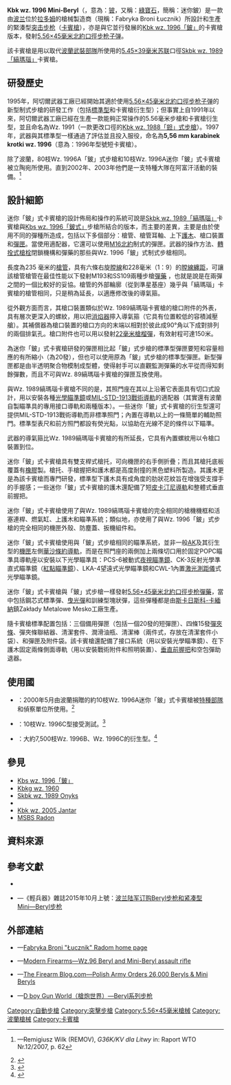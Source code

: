 {{noteTA
|G1=軍事
|G2=長度單位
|G3=Firearms
}}
{{Infobox Weapon
|name= Kbk wz. 1996「迷你鈹」<br />{{Lang|pl|Karabinek wz. 1996 Mini-Beryl}}
|image= File:Mini-Beryl wz96 PICT0015.JPG
|image_size= 300px
|caption= 裝上的Kbk wz. 1996卡賓槍
|origin= {{flagcountry|Poland}}
|type= <div class="NavFrame collapsed" style="color: black; background-color: #FFFFFF; margin: 0 auto; padding: 0 10px; text-align: left;"><div class="NavHead" style="background-color: #FFFFFF; margin: 0 auto; padding: 0 10px; font-weight:normal;"></div><div class="NavContent" style="background-color: #FFFFFF; margin: 0 auto; padding: 0 10px;">
* [[突击步枪|突击步枪]]
* [[卡賓槍|卡賓槍]]
</div>
</div>
<!-- Type selection -->
|is_ranged= yes
|is_bladed= 
|is_explosive= 
|is_artillery= 
|is_vehicle= 
|is_missile= 
|is_UK= 
<!-- Service history -->
|service= 1997年—
|used_by= 參見[[#使用國|使用國]]
|wars= <div class="NavFrame collapsed" style="color: black; background-color: #FFFFFF; margin: 0 auto; padding: 0 10px; text-align: left;"><div class="NavHead" style="background-color: #FFFFFF; margin: 0 auto; padding: 0 10px; font-weight:normal;"></div><div class="NavContent" style="background-color: #FFFFFF; margin: 0 auto; padding: 0 10px;">
* [[科索沃战争|1996年科索沃戰爭]]
* [[阿富汗戰爭_(2001年)|2001年阿富汗戰爭]]
* [[伊拉克战争|2003年伊拉克戰爭]]
* 歐盟部隊在乍得的行動
</div>
</div>
<!-- Production history -->
|designer= {{Link-en|阿切爾武器工廠|FB "Łucznik" Radom}}
|design_date= 1995—1996年
|manufacturer= 阿切爾武器工廠
|unit_cost= 
|production_date= 
|number= 
|variants= 
<!-- General specifications -->
|spec_label= 
|weight= 空槍：3[[千克|千克]]（6.61[[磅|磅]]）
|length= <div class="NavFrame collapsed" style="color: black; background-color: #FFFFFF; margin: 0 auto; padding: 0 10px; text-align: left;"><div class="NavHead" style="background-color: #FFFFFF; margin: 0 auto; padding: 0 10px; font-weight:normal;"></div><div class="NavContent" style="background-color: #FFFFFF; margin: 0 auto; padding: 0 10px;">
* 槍托縮折：525[[毫米|毫米]]（20.67[[英寸|英吋]]）
* 槍托伸展：730毫米（28.74英吋）
</div>
</div>
|part_length= 235毫米（9.25英吋）
|width= 
|height= 
|diameter= 
|crew= 
<!-- Ranged weapon specifications --> 
|cartridge= [[5.56×45mm_NATO|5.56×45毫米北約口徑]]（SS109／M855）
|caliber= 5.56毫米（.223英吋）
|barrels= 1根，標準[[膛線|膛線]]纏距為1：9，膛線6條，右旋，[[槍口|槍口]]裝有[[消焰器|消焰器]]
|action= <div class="NavFrame collapsed" style="color: black; background-color: #FFFFFF; margin: 0 auto; padding: 0 10px; text-align: left;"><div class="NavHead" style="background-color: #FFFFFF; margin: 0 auto; padding: 0 10px; font-weight:normal;"></div><div class="NavContent" style="background-color: #FFFFFF; margin: 0 auto; padding: 0 10px;">
* [[氣動式_(槍械)#長行程活塞傳動|長行程活塞氣動式]]
* [[轉拴式槍栓|轉拴式槍栓]]
</div>
</div>
|mode= {{Link-en|半自動槍械|Semi-automatic firearm|半自動}}、[[三發點放|三發點放]]、[[自動火器|全自動]]，可[[擊發調變槍械|擊發調變]]
|rate= 700發／分鐘
|velocity= 770[[米每秒|米／秒]]（2,526.25[[英尺每秒|英尺／秒]]）
|energy= 
|range= 瞄準具調整範圍：100—1,000[[米_(单位)|公尺]]（109.36—1,093.61[[码|码]]，328.08—3,280.84[[英尺|英尺]]）
|max_range= 600公尺（656.17码，1,968.5英尺）
|feed= 20、30發可拆卸式[[彈匣|彈匣]]
|sights= <div class="NavFrame collapsed" style="color: black; background-color: #FFFFFF; margin: 0 auto; padding: 0 10px; text-align: left;"><div class="NavHead" style="background-color: #FFFFFF; margin: 0 auto; padding: 0 10px; font-weight:normal;"></div><div class="NavContent" style="background-color: #FFFFFF; margin: 0 auto; padding: 0 10px;">
* [[機械瞄具|機械瞄具]]：金屬缺口式[[照門|照門]]及柱狀[[照準器|準星]]（照門可翻轉及前後滑動式調節，準星裝有兩側半包式護翼）<br />[[瞄準基線|瞄準基線]]：225毫米（8.86英吋）
* [[机匣|機匣蓋]]以上加裝的POPC瞄準具導軌座（當中有{{Link-en|韋弗式導軌|Weaver rail mount}}與[[皮卡汀尼導軌|MIL-STD-1913戰術導軌]]版本）上安裝日間／夜間[[瞄准镜|光學瞄準鏡]]、[[紅點鏡|紅點鏡／反射式瞄準鏡]]、[[全像武器照準器|全息瞄準鏡]]、[[夜視鏡|夜視鏡]]和／或[[熱成像儀|熱成像儀]]（可拆卸）
<!-- 火炮規格 -->
|breech= 
|recoil= 
|carriage= 
|elevation= 
|traverse= 
<!-- 刃器規格 --> 
|blade_type= 
|hilt_type= 
|sheath_type= 
|head_type= 
|haft_type= 
<!-- 爆炸物內填炸藥規格 --> 
|filling= 
|filling_weight= 
|detonation= 
|yield= 
<!-- 車輛/飛彈規格 -->
|armour= 
|primary_armament= 
|secondary_arament= 
|engine= 
|engine_power= 
|transmission= 
|payload_capacity= 
|fuel_capacity= 
|pw_ratio= 
|suspension= 
|clearance= 
|vehicle_range= 
|speed= 
|guidance= 
|steering= 
<!-- Missiles only -->
|wingspan= 
|propellant= 
|ceiling= 
|altitude= 
|depth= 
|boost= 
|accuracy= 
|launch_platform= 
|transport= 
}}

'''Kbk wz. 1996 Mini-Beryl'''（{{Lang-pl|Beryl}}，意為：[[铍|铍]]，又稱：[[祖母綠|綠寶石]]，簡稱：迷你鈹）是一款由[[波兰|波兰]]位於[[拉多姆|拉多姆]]的槍械製造商{{Link-en|阿切爾武器工廠|FB "Łucznik" Radom}}（現稱：Fabryka Broni Łucznik）所設計和生產的緊湊型[[突击步枪|突击步枪]]（[[卡賓槍|卡賓槍]]），亦是與它並行發展的[[Wz._1996鈹式突擊步槍|Kbk wz. 1996「鈹」]]的卡賓槍版本，發射[[5.56×45mm_NATO|5.56×45毫米]][[北大西洋公约组织|北約]][[口徑|口徑]][[步枪|步枪]][[子弹|子弹]]。

該卡賓槍是用以取代[[波蘭軍事|波蘭武裝部隊]]所使用的[[5.45×39mm|5.45×39毫米]][[苏联|苏联]]口徑[[Wz._1989縞瑪瑙卡賓槍|Skbk wz. 1989「縞瑪瑙」]]卡賓槍。

== 研發歷史 ==
1995年，阿切爾武器工廠已經開始其適於使用[[5.56×45mm_NATO|5.56×45毫米]][[北大西洋公约组织|北約]][[口徑|口徑]][[步枪|步枪]][[子弹|子弹]]的新型制式步槍的研發工作（包括[[Wz._1996鈹式突擊步槍|標準型]]和卡賓槍衍生型）；但事實上自1991年以來，阿切爾武器工廠已經在生產一款能夠正常操作的5.56毫米步槍和卡賓槍衍生型，並且命名為Wz. 1991（一款更改口徑的[[Wz._1988_Tantal突擊步槍|Kbk wz. 1988「鉭」式步槍]]）。1997年，武器與其標準型一樣通過了評估並且投入服役，命名為'''5,56 mm karabinek krotki wz. 1996'''（意為：1996年型號短卡賓槍）。

除了波蘭，80枝Wz. 1996A「鈹」式步槍和10枝Wz. 1996A迷你「鈹」式卡賓槍被立陶宛所使用。直到2002年、2003年他們是一支特種大隊{{Link-en|立陶宛特種作戰部隊|Lithuanian Special Operations Force|SOJ Aitvaras}}在阿富汗活動的裝備。<ref>{{pl icon}}—Remigiusz Wilk (REMOV), ''G36K/KV dla Litwy'' in: Raport WTO Nr.12/2007, p. 62</ref>

== 設計細節 ==
迷你「鈹」式卡賓槍的設計佈局和操作的系統可說是[[Wz._1989縞瑪瑙卡賓槍|Skbk wz. 1989「縞瑪瑙」]]卡賓槍與[[Wz._1996鈹式突擊步槍|Kbs wz. 1996「鈹式」]]步槍所結合的版本，而主要的差異，主要是由於使用不同的彈種所造成，包括以下多個部分：槍管、槍管耳軸、上下[[護木|護木]]、槍口裝置和[[彈匣|彈匣]]。當使用適配器，它還可以使用[[M16突擊步槍|M16]][[北大西洋公约组织|北約]]制式的彈匣。武器的操作方法、[[轉拴式槍栓|轉拴式槍栓]]閉鎖機構和彈藥的那些與Wz. 1996「鈹」式制式步槍相同。

長度為235 毫米的[[槍管|槍管]]，具有六條右旋[[膛線|膛線]]和228毫米（1：9）的[[膛線纏距|膛線纏距]]，可讓該槍管槍管在最佳性能以下發射M193和SS109兩種步槍[[彈藥|彈藥]]
，也就是說是在兩彈之間的一個比較好的妥協。槍管的外部輪廓（從{{Link-en|後膛槍炮|Breechloader|後膛}}到準星基座）幾乎與「縞瑪瑙」卡賓槍的槍管相同，只是稍為延長，以適應修改後的導氣箍。

從外觀方面而言，其槍口裝置類似於Wz. 1989縞瑪瑙卡賓槍的槍口附件的外表，具有層次更深入的螺紋，用以把[[消焰器|消焰器]]擰入導氣箍（它具有位置較低的容積減壓艙）。其補償器為槍口裝置的槍口方向的末端以相對於彼此成90°角以下成對排列的兩個排氣孔。槍口附件也可以用以發射[[22毫米槍榴彈|22毫米]][[步槍用榴彈|槍榴彈]]，有效射程可達150米。

為迷你「鈹」式卡賓槍研發的彈匣相比起「鈹」式步槍的標準型彈匣要短和容量相應的有所縮小（為20發），但也可以使用原為「鈹」式步槍的標準型彈匣。新型彈匣都是由半透明聚合物模制成型體，使得射手可以直觀監測彈藥的水平從而得知剩餘彈數，而且不可與Wz. 89縞瑪瑙卡賓槍的彈匣互換使用。

與Wz. 1989縞瑪瑙卡賓槍不同的是，其照門座在其以上沿著它表面具有切口式設計，用以安裝各種[[瞄准镜|光學瞄準鏡]]或[[皮卡汀尼導軌|MIL-STD-1913戰術導軌]]的適配器（其實還有波蘭自製瞄準具的專用接口導軌和{{Link-en|韋弗式導軌|Weaver rail mount}}兩種版本）。一些迷你「鈹」式卡賓槍的衍生型還可提供MIL-STD-1913戰術導軌而非標準照門；內置在導軌以上的一條簡單的輔助照門。標準型表尺和前方照門都設有熒光點，以協助在光線不足的條件以下瞄準。

武器的導氣箍比Wz. 1989縞瑪瑙卡賓槍的有所延長，它具有內置螺紋用以令槍口裝置到位。

迷你「鈹」式卡賓槍具有雙支桿式槍托，可向機匣的右手側折疊；而且其槍托底板覆蓋有[[橡膠|橡膠]]製{{Link-en|緩衝墊|Recoil pad}}。槍托、手槍握把和護木都是高度耐撞的黑色塑料所製造。其護木更是為該卡賓槍而專門研發，標準型下護木具有成角度的肋狀花紋旨在增強受支撐手的手握感；一些迷你「鈹」式卡賓槍的護木還配備了短[[皮卡汀尼導軌|皮卡汀尼導軌]]和整體式垂直前握把。

迷你「鈹」式卡賓槍使用了與Wz. 1989縞瑪瑙卡賓槍的完全相同的槍機機框和活塞連桿、燃氣缸、上護木和瞄準系統；類似地，亦使用了與Wz. 1996「鈹」式步槍的完全相同的機匣外殼、防塵蓋、扳機組件和{{Link-en|大容量彈匣|High-capacity magazine}}。

迷你「鈹」式卡賓槍使用與「鈹」式步槍相同的瞄準系統，並非一般[[卡拉什尼科夫自動步槍|AK]]及其衍生型的[[機匣|機匣]]左側[[華沙條約導軌|華沙條約導軌]]，而是在照門座的兩側加上兩條切口用於固定POPC瞄準具導軌座以安裝以下光學瞄準具：PCS-6被動式[[夜視鏡|夜視瞄準鏡]]、CK-3反射光學準直式瞄準鏡（[[紅點鏡|紅點瞄準鏡]]）、LKA-4望遠式光學瞄準鏡和CWL-1內置[[激光測距儀|激光測距儀]]式光學瞄準鏡。

迷你「鈹」式卡賓槍與「鈹」式步槍一樣發射[[5.56×45mm_NATO|5.56×45毫米]][[北大西洋公约组织|北約]][[口徑|口徑]][[步枪|步枪]][[彈藥|彈藥]]，當中包括鋼芯式標準彈、[[曳光彈|曳光彈]]和訓練型塊狀彈，這些彈種都是由[[斯卡日斯科-卡緬納|斯卡日斯科-卡緬納]]鎮Zakłady Metalowe Mesko工廠生產。

隨卡賓槍標準配置包括：三個備用彈匣（包括一個20發的短彈匣）、四條15發[[彈夾條|彈夾條]]、彈夾條聯結器、清潔套件、潤滑油瓶、清潔棒（兩件式，存放在清潔套件小袋）、{{Link-en|槍背帶|Sling (firearms)}}和彈匣及附件袋。該卡賓槍還配備了接口系統（用以安裝光學瞄準鏡）、在下護木固定兩條側面導軌（用以安裝戰術附件和照明裝置）、[[輔助握把|垂直前握把]]和空包彈助退器。

== 使用國 ==
* {{flagcountry|Lithuania}}：2000年5月由波蘭捐贈的約10枝Wz. 1996A迷你「鈹」式卡賓槍被[[特種部隊|特種部隊]]和偵察單位所使用。<ref>{{cite web|url=http://www.altair.com.pl/news/view?news_id=389|title=G36 dla Litwy - Altair Agencja Lotnicza|work=altair.com.pl|access-date=2016-02-22|archive-date=2020-10-11|archive-url=https://web.archive.org/web/20201011124114/https://www.altair.com.pl/news/view?news_id=389}}</ref>
* {{flagcountry|Nigeria}}：10枝Wz. 1996C型接受測試。<ref>{{Cite web |url=http://www.altair.com.pl/news/view?news_id=17144 |title=存档副本 |access-date=2016-02-22 |archive-date=2020-11-11 |archive-url=https://web.archive.org/web/20201111124604/https://www.altair.com.pl/news/view?news_id=17144 }}</ref>
* {{flagcountry|Poland}}：大約7,500枝Wz. 1996B、Wz. 1996C的衍生型。<ref>{{cite web|url=http://www.altair.com.pl/news/view?news_id=17117|title=7,9 tys. Beryli dla WP - Altair Agencja Lotnicza|work=altair.com.pl|access-date=2016-02-22|archive-date=2020-11-11|archive-url=https://web.archive.org/web/20201111101538/https://www.altair.com.pl/news/view?news_id=17117}}</ref>
<!-- == 流行文化 == -->
== 參見 ==
* [[Wz._1996鈹式突擊步槍|Kbs wz. 1996「鈹」]]
* [[Kbkg_wz._1960槍榴彈發射步槍|Kbkg wz. 1960]]
* [[Wz._1989縞瑪瑙卡賓槍|Skbk wz. 1989 Onyks]]
* {{Link-en|Wz. 2002 BIN突擊步槍|Kbk wz. 2002 BIN|Kbk wz. 2002 BIN}}
* [[Wz._2005_Jantar突擊步槍|Kbk wz. 2005 Jantar]]
* [[MSBS_Radon突擊步槍|MSBS Radon]]

== 資料來源 ==
{{Reflist}}

== 參考文獻 ==
* {{cite book| last = Wozniak| first = Ryszard|   year = 2002| chapter = p. 114–115| title = Encyklopedia najnowszej broni palnej – tom 3 M-P| publisher = Bellona| location = Warsaw, Poland| isbn = 83-11-09311-3}}
* {{zh-hans icon}}—《輕兵器》雜誌2015年10月上號：[https://web.archive.org/web/20160413062942/http://www.xzbu.com/8/view-7075115.htm 波兰陆军订购Beryl步枪和紧凑型Mini―Beryl步枪]

== 外部連結 ==
{{Commons|Kbs wz. 1996 Beryl}}
* {{en icon}}—[http://www.fabrykabroni.pl/ Fabryka Broni "Łucznik" Radom home page] {{Wayback|url=http://www.fabrykabroni.pl/ |date=20070312171410 }}
* {{en icon}}—[http://world.guns.ru/assault/poland/beryl-e.html Modern Firearms—Wz.96 Beryl and Mini-Beryl assault rifle] {{Wayback|url=http://world.guns.ru/assault/poland/beryl-e.html |date=20160901114532 }}
* {{en icon}}—[http://www.thefirearmblog.com/blog/2016/06/01/polish-army-orders-26000-beryls-mini-beryls/ The Firearm Blog.com—Polish Army Orders 26,000 Beryls & Mini Beryls] {{Wayback|url=http://www.thefirearmblog.com/blog/2016/06/01/polish-army-orders-26000-beryls-mini-beryls/ |date=20210624191647 }}
* {{zh-hans icon}}—[http://pewpewpew.work/polish/beryl/beryl.htm D boy Gun World（槍炮世界）—Beryl系列步枪] {{Wayback|url=http://pewpewpew.work/polish/beryl/beryl.htm |date=20220323013159 }}

{{拉多姆阿切爾武器工廠槍械}}
{{AK槍族}}

[[Category:自動步槍|Category:自動步槍]]
[[Category:突擊步槍|Category:突擊步槍]]
[[Category:5.56×45毫米槍械|Category:5.56×45毫米槍械]]
[[Category:波蘭槍械|Category:波蘭槍械]]
[[Category:卡賓槍|Category:卡賓槍]]